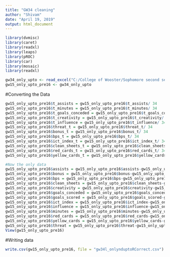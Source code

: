 ---
title: "GW34 cleaning"
author: "Shivam"
date: "April 19, 2019"
output: html_document
---

```{r}
library(dvmisc)
library(caret)
library(readxl)
library(leaps)
library(pROC)
library(car)
library(mosaic)
library(readxl)

gw34_only_upto <- read_excel("C:/College of Wooster/Sophomore second semester/Math Model/Final Project/Data/gw34 only+upto.xlsx")
gw15_only_upto_pre16 <- gw34_only_upto
```

#Converting the Data 
```{r}
gw15_only_upto_pre16$t_assists = gw15_only_upto_pre16$t_assists/ 34
gw15_only_upto_pre16$t_minutes = gw15_only_upto_pre16$t_minutes/ 34
gw15_only_upto_pre16$t_goals_conceded = gw15_only_upto_pre16$t_goals_conceded/ 34
gw15_only_upto_pre16$t_creativity = gw15_only_upto_pre16$t_creativity/ 34
gw15_only_upto_pre16$t_influence = gw15_only_upto_pre16$t_influence/ 34
gw15_only_upto_pre16$threat_t = gw15_only_upto_pre16$threat_t/ 34
gw15_only_upto_pre16$bonus_t = gw15_only_upto_pre16$bonus_t/ 34
gw15_only_upto_pre16$bps_t = gw15_only_upto_pre16$bps_t/ 34
gw15_only_upto_pre16$ict_index_t = gw15_only_upto_pre16$ict_index_t/ 34
gw15_only_upto_pre16$clean_sheets_t = gw15_only_upto_pre16$clean_sheets_t/ 34
gw15_only_upto_pre16$red_cards_t = gw15_only_upto_pre16$red_cards_t/ 34
gw15_only_upto_pre16$yellow_cards_t = gw15_only_upto_pre16$yellow_cards_t/ 34

```

```{r}
#Now the only data
gw15_only_upto_pre16$assists = gw15_only_upto_pre16$assists-gw15_only_upto_pre16$t_assists
gw15_only_upto_pre16$bonus = gw15_only_upto_pre16$bonus-gw15_only_upto_pre16$bonus_t
gw15_only_upto_pre16$bps = gw15_only_upto_pre16$bps-gw15_only_upto_pre16$bps_t
gw15_only_upto_pre16$clean_sheets = gw15_only_upto_pre16$clean_sheets-gw15_only_upto_pre16$clean_sheets_t
gw15_only_upto_pre16$creativity = gw15_only_upto_pre16$creativity-gw15_only_upto_pre16$t_creativity
gw15_only_upto_pre16$goals_conceded = gw15_only_upto_pre16$goals_conceded-gw15_only_upto_pre16$t_goals_conceded
gw15_only_upto_pre16$goals_scored = gw15_only_upto_pre16$goals_scored-gw15_only_upto_pre16$t_goals_scored
gw15_only_upto_pre16$ict_index = gw15_only_upto_pre16$ict_index-gw15_only_upto_pre16$ict_index_t
gw15_only_upto_pre16$influence = gw15_only_upto_pre16$influence-gw15_only_upto_pre16$t_influence
gw15_only_upto_pre16$minutes = gw15_only_upto_pre16$minutes-gw15_only_upto_pre16$t_minutes
gw15_only_upto_pre16$red_cards = gw15_only_upto_pre16$red_cards-gw15_only_upto_pre16$red_cards_t
gw15_only_upto_pre16$yellow_cards = gw15_only_upto_pre16$yellow_cards-gw15_only_upto_pre16$yellow_cards_t
gw15_only_upto_pre16$threat = gw15_only_upto_pre16$threat-gw15_only_upto_pre16$threat_t
View(gw15_only_upto_pre16)
```

#Writing data
```{r}
write.csv(gw15_only_upto_pre16, file = "gw34l_onlynduptoRCorrect.csv")
```